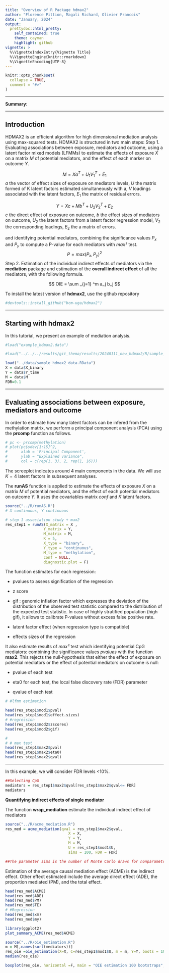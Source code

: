 ```yaml
---
title: "Overview of R Package hdmax2"
author: "Florence Pittion, Magali Richard, Olivier Francois"
date: "January, 2024"
output:
  prettydoc::html_pretty:
    self_contained: true
    theme: cayman
    highlight: github
vignette: >
  %\VignetteIndexEntry{Vignette Title}
  %\VignetteEngine{knitr::rmarkdown}
  %\VignetteEncoding{UTF-8}
---
```


```r
knitr::opts_chunk$set(
  collapse = TRUE,
  comment = "#>"
)
```

***

**Summary:**

***

## Introduction 

HDMAX2 is an efficient algorithm for high dimensional mediation analysis using max-squared tests.
HDMAX2 is structured in two main steps:
Step 1. Evaluating associations between exposure, mediators and outcome, using a latent factor mixed models (LFMMs) to estimate the effects of exposure $X$ on a matrix $M$ of potential mediators, and the effect of each marker on outcome $Y$.

$$
 M=Xa^T +U_1V_1^T +E_1
$$
$a$ the vector of effect sizes of exposure on mediators levels,
$U$ the matrix formed of K latent factors estimated simultaneously with a,
$V$ loadings associated with the latent factors,
$E_1$ the matrix of residual errors.

$$
Y=Xc+Mb^T +U_2V_2^T +E_2 
$$
$c$ the direct effect of exposure on outcome,
$b$ the effect sizes of mediators on outcome,
$U_2$ the latent factors from a latent factor regression model,
$V_2$ the corresponding loadings,
$E_2$ the a matrix of errors.

and identifying potential mediators, combining the significance values $P_x$ and $P_y$ to compute a P-value for each mediators with *max²* test.
$$
P = max(P_x, P_y)^2
$$
Step 2. Estimation of the individual indirect effects of mediators via the **mediation** package and estimation of the **overall indirect effect** of all the mediators, with the following formula.

$$
OIE = \sum _{j=1} ^m a_j b_j 
$$


To install the latest version of **hdmax2**, use the github repository 
```r
#devtools::install_github("bcm-uga/hdmax2")
```

***
## Starting with hdmax2


In this tutorial, we present an example of mediation analysis. 

```r
#load("example_hdmax2.data")

#load("../../../results/git_thema/results/20240111_new_hdmax2/R/sample_hdmax2_data.RData")

load("../data/sample_hdmax2_data.RData")
X = data$X_binary
Y = data$Y_time
M = data$M
FDR=0.1
```
***

## Evaluating associations between exposure, mediators and outcome

In order to estimate how many latent factors can be infered from the methylation matrix, we perform a principal component analysis (PCA) using the **prcomp** function as follows. 

```r
# pc <- prcomp(methylation)
# plot(pc$sdev[1:15]^2,
#      xlab = 'Principal Component',
#      ylab = "Explained variance",
#      col = c(rep(1, 3), 2, rep(1, 16)))
```

The screeplot indicates around 4 main components in the data. We will use $K = 4$ latent factors in subsequent analyses.

The **runAS** function is applied to estimate the effects of exposure $X$ on a matrix $M$ of potential mediators, and the effect of each potential mediators on outcome $Y$. It uses the covariables matrix $conf$ and $K$ latent factors.

```r
source("../R/runAS.R")
# X continuous, Y continuous

# step 1 association study + max2
res_step1 = runAS(X_matrix = X ,
                 Y_matrix = Y,
                 M_matrix = M, 
                 K = 5,
                 X_type = "binary",
                 Y_type = "continuous",
                 M_type = "methylation",
                 conf = NULL,
                 diagnostic.plot = F)
```

The function estimates for each regression:

- pvalues to assess signification of the regression

- z score

- gif : genomic inflation factor which expresses the deviation of the distribution of the observed test statistic compared to the distribution of the expected test statistic. In case of highly stratified population (high gif), it allows to calibrate P-values without excess false positive rate.

- latent factor effect (when regression type is compatible)

- effects sizes of the regression


It also estimate results of *max²* test which identifying potential CpG mediators:
combining the significance values $pvalues$ with the function **max2**.
This rejects the null-hypothesis that either the effect of exposure on potential mediators or the effect of potential mediators on outcome is null:

- pvalue of each test

- eta0 for each test, the local false discovery rate (FDR) parameter

- qvalue of each test




```r
# #lfmm estimation

head(res_step1$mod1$pval)
head(res_step1$mod1$effect.sizes)
# #regression
head(res_step1$mod2$zscores)
head(res_step1$mod2$gif)

# 
# # max test
head(res_step1$max2$pval)
head(res_step1$max2$eta0)
head(res_step1$max2$qval)

```


***

In this example, we will consider FDR levels <10%.


```r
##Selecting CpG
mediators = res_step1$max2$qval[res_step1$max2$qval<= FDR]
mediators
```

**Quantifying indirect effects of single mediator**

The function **wrap_mediation** estimate the individual indirect effect of mediators
```r
source("../R/acme_mediation.R")
res_med = acme_mediation(qval = res_step1$max2$qval,
                            X = X,
                            Y = Y,
                            M = M,
                            U = res_step1$mod1$U,
                            sims = 100, FDR = FDR)

##The parameter sims is the number of Monte Carlo draws for nonparametric bootstrap or quasi-Bayesian approximation. 10000 is recommended, but we used 100 for the example.


```

Estimation of the average causal mediation effect (ACME) is the indirect effect. Other effect estimated include the average direct effect (ADE), the proportion mediated (PM), and the total effect.

```r
head(res_med$ACME)
head(res_med$ADE)
head(res_med$PM)
head(res_med$TE)
# #Regression
head(res_med$xm)
head(res_med$my)

library(ggplot2)
plot_summary_ACME(res_med$ACME)

```

```r
source("../R/oie_estimation.R")
m = M[,names(sort(mediators))]
res_oie =oie_estimation(X=X, C=res_step1$mod1$U, m = m, Y=Y, boots = 100 )
median(res_oie)

boxplot(res_oie, horizontal =F, main = "OIE estimation 100 bootstraps", col = "blue")

```




